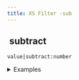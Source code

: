 ```yaml
---
title: XS Filter -sub
---
```


## <img src="../assets/docuBadge (11).png" alt="" data-size="line" /> subtract <a href="#xssub" id="xssub"></a>

`value|subtract:number`

<details>

<summary>Examples</summary>

```javascript
5|subtract:3       // Returns 2
10|subtractub:15     // Returns -5
```

</details>
